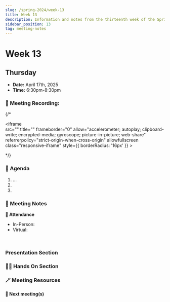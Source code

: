 ```yaml
---
slug: /spring-2024/week-13
title: Week 13
description: Information and notes from the thirteenth week of the Spring 2025 semester for the UMass Lowell Cloud Computing Club. 
sidebar_position: 13
tag: meeting-notes
---
```


# Week 13


## Thursday

- **Date:** April 17th, 2025
- **Time:** 6:30pm-8:30pm

### 🎥 Meeting Recording:
{/* <div class="iframe-container">
    <iframe  
        src="" 
        title="" 
        frameborder="0" 
        allow="accelerometer; autoplay; clipboard-write; encrypted-media; gyroscope; picture-in-picture; web-share" 
        referrerpolicy="strict-origin-when-cross-origin" 
        allowfullscreen
        class="responsive-iframe"
        style={{
            borderRadius: '16px'
        }}
    >
    </iframe>
</div> */}


### 🚩 Agenda
1. ...
2. 
3. 


### 📓 Meeting Notes

**📄 Attendance**
- In-Person: 
- Virtual: 
<br/>

### Presentation Section

### 🧑‍💻 Hands On Section

### 🪄 Meeting Resources

#### 🚀 Next meeting(s)

